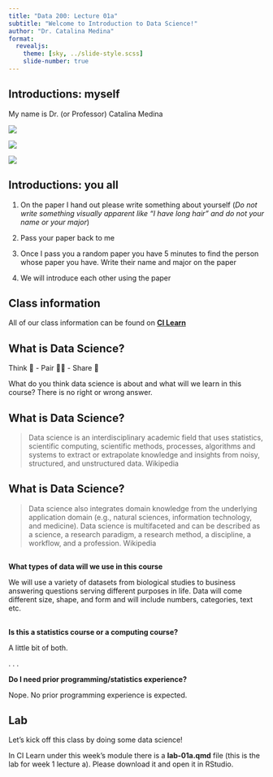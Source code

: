 ```yaml
---
title: "Data 200: Lecture 01a"
subtitle: "Welcome to Introduction to Data Science!"
author: "Dr. Catalina Medina"
format: 
  revealjs:
    theme: [sky, ../slide-style.scss]
    slide-number: true
---
```


## Introductions: myself


My name is Dr. (or Professor) Catalina Medina 

::: {layout="[[1,1], [1]]"}

![](img/sonoma-county.jpg){fig-alt="Image of some grape vinyard with dry grass and hills."}

![](img/reno.jpg){fig-alt="Image of a city with some tall building surrounded by hills covered in snow."}

![](img/orange-county.jpg){fig-alt="Image of a coastline with beaches and houses."}
:::

## Introductions: you all

1. On the paper I hand out please write something about yourself (*Do not write something visually apparent like "I have long hair" and do not your name or your major*)

2. Pass your paper back to me

3. Once I pass you a random paper you have 5 minutes to find the person whose paper you have. Write their name and major on the paper

4. We will introduce each other using the paper

## Class information

All of our class information can be found on [**CI Learn**](https://cilearn.csuci.edu/)

## What is Data Science?

Think 💭 - Pair 👫🏽 - Share 💬

What do you think data science is about and what will we learn in this course? There is no right or wrong answer.

## What is Data Science?

> Data science is an interdisciplinary academic field that uses statistics, scientific computing, scientific methods, processes, algorithms and systems to extract or extrapolate knowledge and insights from noisy, structured, and unstructured data. Wikipedia

## What is Data Science?


> Data science also integrates domain knowledge from the underlying application domain (e.g., natural sciences, information technology, and medicine). Data science is multifaceted and can be described as a science, a research paradigm, a research method, a discipline, a workflow, and a profession. Wikipedia

##

**What types of data will we use in this course** 

We will use a variety of datasets from biological studies to business answering questions serving different purposes in life. Data will come different size, shape, and form and will include numbers, categories, text etc.

##

**Is this a statistics course or a computing course?**

A little bit of both. 

. . .

**Do I need prior programming/statistics experience?**

Nope. No prior programming experience is expected.


## Lab

Let's kick off this class by doing some data science!

In CI Learn under this week's module there is a **lab-01a.qmd** file (this is the lab for week 1 lecture a). Please download it and open it in RStudio. 
